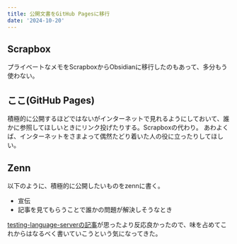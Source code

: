 ```yaml
---
title: 公開文書をGitHub Pagesに移行
date: '2024-10-20'
---
```


## Scrapbox
プライベートなメモをScrapboxからObsidianに移行したのもあって、多分もう使わない。

## ここ(GitHub Pages)
積極的に公開するほどではないがインターネットで見れるようにしておいて、誰かに参照してほしいときにリンク投げたりする。Scrapboxの代わり。
あわよくば、インターネットをさまよって偶然たどり着いた人の役に立ったりしてほしい。

## Zenn
以下のように、積極的に公開したいものをzennに書く。
- 宣伝
- 記事を見てもらうことで誰かの問題が解決しそうなとき

[testing-language-serverの記事](https://zenn.dev/kbwok/articles/588cb8584c99b2)が思ったより反応良かったので、味を占めてこれからはなるべく書いていこうという気になってきた。
